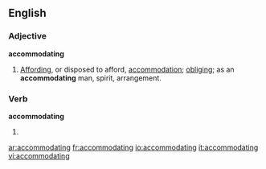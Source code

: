 ==English==

===Adjective===
'''accommodating'''

# [[affording|Affording]], or disposed to afford, [[accommodation]]; [[obliging]]; as an '''accommodating''' man, spirit, arrangement.

===Verb===
'''accommodating'''

# {{present participle of|[[accommodate]]}}

[[ar:accommodating]]
[[fr:accommodating]]
[[io:accommodating]]
[[it:accommodating]]
[[vi:accommodating]]